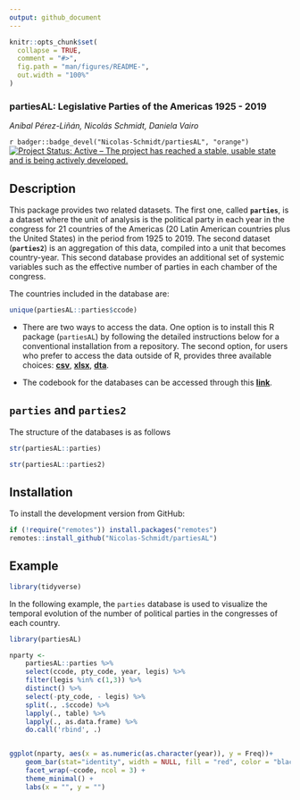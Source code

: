 ```yaml
---
output: github_document
---
```


<!-- README.md is generated from README.Rmd. Please edit that file -->

```r
knitr::opts_chunk$set(
  collapse = TRUE,
  comment = "#>",
  fig.path = "man/figures/README-",
  out.width = "100%"
)
```

### __partiesAL__:  Legislative Parties of the Americas 1925 - 2019


*Aníbal Pérez-Liñán, Nicolás Schmidt, Daniela Vairo*



<!-- badges: start -->
`r badger::badge_devel("Nicolas-Schmidt/partiesAL", "orange")`
[![Project Status: Active – The project has reached a stable, usable state and is being actively developed.](https://www.repostatus.org/badges/latest/active.svg)](https://www.repostatus.org/#active)

<!-- badges: end -->



## Description

This package provides two related datasets. The first one, called __`parties`__, is a dataset where the unit of analysis is the political party in each year in the congress for 21 countries of the Americas (20 Latin American countries plus the United States) in the period from 1925 to 2019. The second dataset (__`parties2`__) is an aggregation of this data, compiled into a unit that becomes country-year. This second database provides an additional set of systemic variables such as the effective number of parties in each chamber of the congress.


The countries included in the database are:
```r
unique(partiesAL::parties$ccode)
```


* There are two ways to access the data. One option is to install this R package (`partiesAL`) by following the detailed instructions below for a conventional installation from a repository. The second option, for users who prefer to access the data outside of R, provides three available choices: [__csv__](https://github.com/Nicolas-Schmidt/partiesAL/tree/master/man/figures), [__xlsx__](https://github.com/Nicolas-Schmidt/partiesAL/tree/master/man/figures),  [__dta__](https://github.com/Nicolas-Schmidt/partiesAL/tree/master/man/figures).              


* The codebook for the databases can be accessed through this [__link__](https://github.com/Nicolas-Schmidt/partiesAL/tree/master/man/figures).




## `parties` and `parties2`

The structure of the databases is as follows

```r
str(partiesAL::parties)
```


```r
str(partiesAL::parties2)
```




## Installation

To install the development version from GitHub:

``` r
if (!require("remotes")) install.packages("remotes")
remotes::install_github("Nicolas-Schmidt/partiesAL")
```


## Example
```r
library(tidyverse)

```

In the following example, the `parties` database is used to visualize the temporal evolution of the number of political parties in the congresses of each country.



```r
library(partiesAL)

nparty <- 
    partiesAL::parties %>% 
    select(ccode, pty_code, year, legis) %>% 
    filter(legis %in% c(1,3)) %>% 
    distinct() %>%
    select(-pty_code, - legis) %>% 
    split(., .$ccode) %>% 
    lapply(., table) %>% 
    lapply(., as.data.frame) %>% 
    do.call('rbind', .) 


ggplot(nparty, aes(x = as.numeric(as.character(year)), y = Freq))+
    geom_bar(stat="identity", width = NULL, fill = "red", color = "black")+ 
    facet_wrap(~ccode, ncol = 3) + 
    theme_minimal() +
    labs(x = "", y = "")


```
